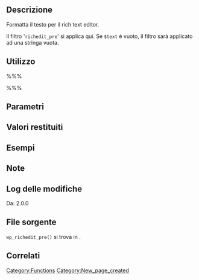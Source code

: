 {{Languages|
{{en|Function Reference/wp_richedit_pre}}
{{it|Riferimento funzioni/wp_richedit_pre}}
}}

== Descrizione ==
Formatta il testo per il rich text editor. 

Il filtro '<tt>richedit_pre</tt>' si applica qui. Se <tt>$text</tt> è vuoto, il filtro sarà applicato ad una stringa vuota.

== Utilizzo ==
%%%<?php wp_richedit_pre( $text ) ?>%%%

== Parametri ==
{{it:Parameter|$text|string|Il testo da formattare.}}

== Valori restituiti ==
{{it:Return||string|Il testo formattato dopo aver applicato il filtro.}}

== Esempi ==
<!-- Need creative examples. Feel free to link to external examples. -->

== Note ==

== Log delle modifiche ==
Da: 2.0.0

== File sorgente ==

<tt>wp_richedit_pre()</tt> si trova in {{Trac|wp-includes/formatting.php}}.

== Correlati ==
<!--
    To Do:
    Need to find related functions.
    Need to create groups of functions and create templates to add them to a page quickly.
    Some functions may be related to many groups of functions.
-->

{{it:Tag Footer}}

[[Category:Functions]]
[[Category:New_page_created]]